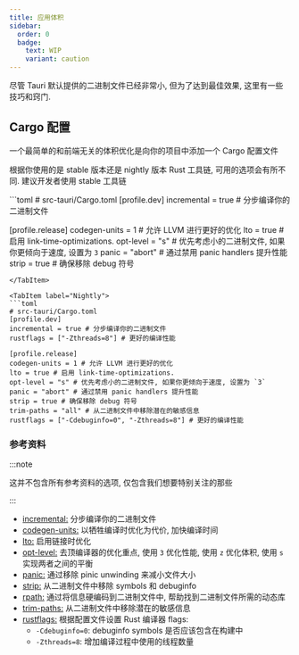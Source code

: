 ```yaml
---
title: 应用体积
sidebar:
  order: 0
  badge:
    text: WIP
    variant: caution
---
```



尽管 Tauri 默认提供的二进制文件已经非常小, 但为了达到最佳效果, 这里有一些技巧和窍门.

## Cargo 配置

一个最简单的和前端无关的体积优化是向你的项目中添加一个 Cargo 配置文件

根据你使用的是 stable 版本还是 nightly 版本 Rust 工具链, 可用的选项会有所不同. 建议开发者使用 stable 工具链

<Tabs>
<TabItem label="Stable">
```toml
# src-tauri/Cargo.toml
[profile.dev]
incremental = true # 分步编译你的二进制文件

[profile.release]
codegen-units = 1 # 允许 LLVM 进行更好的优化
lto = true # 启用 link-time-optimizations.
opt-level = "s" # 优先考虑小的二进制文件, 如果你更倾向于速度, 设置为 `3`
panic = "abort" # 通过禁用 panic handlers 提升性能
strip = true # 确保移除 debug 符号

````
</TabItem>

<TabItem label="Nightly">
```toml
# src-tauri/Cargo.toml
[profile.dev]
incremental = true # 分步编译你的二进制文件
rustflags = ["-Zthreads=8"] # 更好的编译性能

[profile.release]
codegen-units = 1 # 允许 LLVM 进行更好的优化
lto = true # 启用 link-time-optimizations.
opt-level = "s" # 优先考虑小的二进制文件, 如果你更倾向于速度, 设置为 `3`
panic = "abort" # 通过禁用 panic handlers 提升性能
strip = true # 确保移除 debug 符号
trim-paths = "all" # 从二进制文件中移除潜在的敏感信息
rustflags = ["-Cdebuginfo=0", "-Zthreads=8"] # 更好的编译性能
````

</TabItem>
</Tabs>

### 参考资料

:::note

这并不包含所有参考资料的选项, 仅包含我们想要特别关注的那些

:::

- [incremental:](https://doc.rust-lang.org/cargo/reference/profiles.html#incremental) 分步编译你的二进制文件
- [codegen-units:](https://doc.rust-lang.org/cargo/reference/profiles.html#codegen-units) 以牺牲编译时优化为代价, 加快编译时间
- [lto:](https://doc.rust-lang.org/cargo/reference/profiles.html#lto) 启用链接时优化
- [opt-level:](https://doc.rust-lang.org/cargo/reference/profiles.html#opt-level) 去顶编译器的优化重点, 使用 `3` 优化性能, 使用 `z` 优化体积, 使用 `s` 实现两者之间的平衡
- [panic:](https://doc.rust-lang.org/cargo/reference/profiles.html#panic) 通过移除 pinic unwinding 来减小文件大小
- [strip:](https://doc.rust-lang.org/cargo/reference/profiles.html#strip) 从二进制文件中移除 symbols 和 debuginfo
- [rpath:](https://doc.rust-lang.org/cargo/reference/profiles.html#rpath) 通过将信息硬编码到二进制文件中, 帮助找到二进制文件所需的动态库
- [trim-paths:](https://rust-lang.github.io/rfcs/3127-trim-paths.html) 从二进制文件中移除潜在的敏感信息
- [rustflags:](https://doc.rust-lang.org/nightly/cargo/reference/unstable.html#profile-rustflags-option) 根据配置文件设置 Rust 编译器 flags:
  - `-Cdebuginfo=0`: debuginfo symbols 是否应该包含在构建中
  - `-Zthreads=8`: 增加编译过程中使用的线程数量
